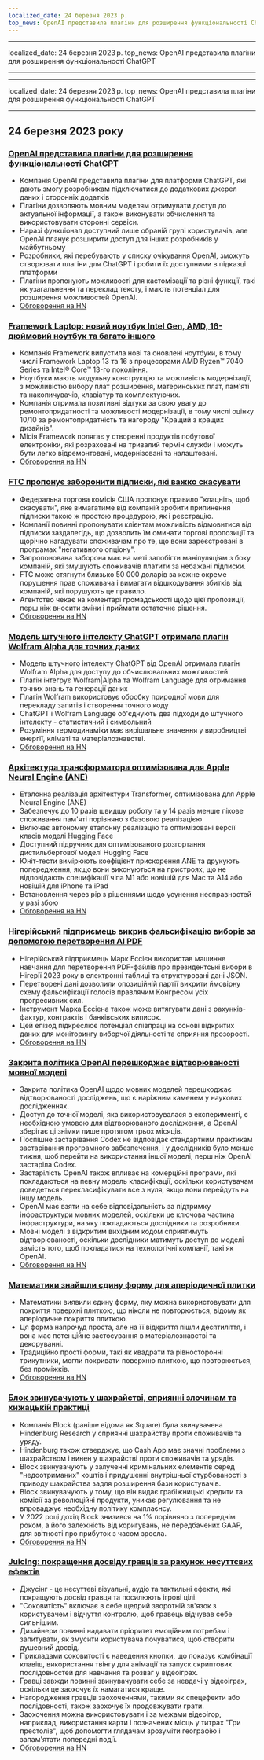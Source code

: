 ```yaml
---
localized_date: 24 березня 2023 р.
top_news: OpenAI представила плагіни для розширення функціональності ChatGPT
---
```


---

localized_date: 24 березня 2023 р.
top_news: OpenAI представила плагіни для розширення функціональності ChatGPT

---

---

localized_date: 24 березня 2023 р.
top_news: OpenAI представила плагіни для розширення функціональності ChatGPT

---



<CallToAction />

<Steps>

## 24 березня 2023 року

### [OpenAI представила плагіни для розширення функціональності ChatGPT](https://openai.com/blog/chatgpt-plugins)

- Компанія OpenAI представила плагіни для платформи ChatGPT, які дають змогу розробникам підключатися до додаткових джерел даних і сторонніх додатків
- Плагіни дозволяють мовним моделям отримувати доступ до актуальної інформації, а також виконувати обчислення та використовувати сторонні сервіси.
- Наразі функціонал доступний лише обраній групі користувачів, але OpenAI планує розширити доступ для інших розробників у майбутньому
- Розробники, які перебувають у списку очікування OpenAI, зможуть створювати плагіни для ChatGPT і робити їх доступними в підказці платформи
- Плагіни пропонують можливості для кастомізації та різні функції, такі як узагальнення та переклад тексту, і мають потенціал для розширення можливостей OpenAI.
- [Обговорення на HN](http://news.ycombinator.com/item?id=35277677)

### [Framework Laptop: новий ноутбук Intel Gen, AMD, 16-дюймовий ноутбук та багато іншого](https://frame.work/)

- Компанія Framework випустила нові та оновлені ноутбуки, в тому числі Framework Laptop 13 та 16 з процесорами AMD Ryzen™ 7040 Series та Intel® Core™ 13-го покоління.
- Ноутбуки мають модульну конструкцію та можливість модернізації, з можливістю вибору плат розширення, материнських плат, пам'яті та накопичувачів, клавіатур та комплектуючих.
- Компанія отримала позитивні відгуки за свою увагу до ремонтопридатності та можливості модернізації, в тому числі оцінку 10/10 за ремонтопридатність та нагороду "Кращий з кращих дизайнів".
- Місія Framework полягає у створенні продуктів побутової електроніки, які розраховані на тривалий термін служби і можуть бути легко відремонтовані, модернізовані та налаштовані.
- [Обговорення на HN](http://news.ycombinator.com/item?id=35277660)

### [FTC пропонує заборонити підписки, які важко скасувати](https://www.theverge.com/2023/3/23/23652373/ftc-click-to-cancel-subscription-service-dark-patterns-ban)

- Федеральна торгова комісія США пропонує правило "клацніть, щоб скасувати", яке вимагатиме від компаній зробити припинення підписки такою ж простою процедурою, як і реєстрацію.
- Компанії повинні пропонувати клієнтам можливість відмовитися від підписки заздалегідь, що дозволить їм оминати торгові пропозиції та щорічно нагадувати споживачам про те, що вони зареєстровані в програмах "негативного опціону".
- Запропонована заборона має на меті запобігти маніпуляціям з боку компаній, які змушують споживачів платити за небажані підписки.
- FTC може стягнути близько 50 000 доларів за кожне окреме порушення прав споживача і вимагати відшкодування збитків від компаній, які порушують це правило.
- Агентство чекає на коментарі громадськості щодо цієї пропозиції, перш ніж вносити зміни і приймати остаточне рішення.
- [Обговорення на HN](http://news.ycombinator.com/item?id=35274519)

### [Модель штучного інтелекту ChatGPT отримала плагін Wolfram Alpha для точних даних](https://writings.stephenwolfram.com/2023/03/chatgpt-gets-its-wolfram-superpowers/)

- Модель штучного інтелекту ChatGPT від OpenAI отримала плагін Wolfram Alpha для доступу до обчислювальних можливостей
- Плагін інтегрує Wolfram|Alpha та Wolfram Language для отримання точних знань та генерації даних
- Плагін Wolfram використовує обробку природної мови для перекладу запитів і створення точного коду
- ChatGPT і Wolfram Language об'єднують два підходи до штучного інтелекту - статистичний і символьний
- Розуміння термодинаміки має вирішальне значення у виробництві енергії, кліматі та матеріалознавстві.
- [Обговорення на HN](http://news.ycombinator.com/item?id=35277925)

### [Архітектура трансформатора оптимізована для Apple Neural Engine (ANE)](https://github.com/apple/ml-ane-transformers)

- Еталонна реалізація архітектури Transformer, оптимізована для Apple Neural Engine (ANE)
- Забезпечує до 10 разів швидшу роботу та у 14 разів менше пікове споживання пам'яті порівняно з базовою реалізацією
- Включає автономну еталонну реалізацію та оптимізовані версії класів моделі Hugging Face
- Доступний підручник для оптимізованого розгортання дистильбертової моделі Hugging Face
- Юніт-тести вимірюють коефіцієнт прискорення ANE та друкують попередження, якщо вони виконуються на пристроях, що не відповідають специфікації чіпа M1 або новішій для Mac та A14 або новішій для iPhone та iPad
- Встановлення через pip з рішеннями щодо усунення несправностей у разі збою
- [Обговорення на HN](http://news.ycombinator.com/item?id=35282325)

### [Нігерійський підприємець викрив фальсифікацію виборів за допомогою перетворення AI PDF](https://markessien.com/posts/drama_of_transcription/)

- Нігерійський підприємець Марк Ессієн використав машинне навчання для перетворення PDF-файлів про президентські вибори в Нігерії 2023 року в електронні таблиці та структуровані дані JSON.
- Перетворені дані дозволили опозиційній партії викрити ймовірну схему фальсифікації голосів правлячим Конгресом усіх прогресивних сил.
- Інструмент Марка Ессіена також може витягувати дані з рахунків-фактур, контрактів і банківських виписок.
- Цей епізод підкреслює потенціал співпраці на основі відкритих даних для моніторингу виборчої діяльності та сприяння прозорості.
- [Обговорення на HN](http://news.ycombinator.com/item?id=35272227)

### [Закрита політика OpenAI перешкоджає відтворюваності мовної моделі](https://aisnakeoil.substack.com/p/openais-policies-hinder-reproducible)

- Закрита політика OpenAI щодо мовних моделей перешкоджає відтворюваності досліджень, що є наріжним каменем у наукових дослідженнях.
- Доступ до точної моделі, яка використовувалася в експерименті, є необхідною умовою для відтворюваного дослідження, а OpenAI зберігає ці знімки лише протягом трьох місяців.
- Поспішне застарівання Codex не відповідає стандартним практикам застарівання програмного забезпечення, і у дослідників було менше тижня, щоб перейти на використання іншої моделі, перш ніж OpenAI застаріла Codex.
- Застарілість OpenAI також впливає на комерційні програми, які покладаються на певну модель класифікації, оскільки користувачам доведеться перекласифікувати все з нуля, якщо вони перейдуть на іншу модель.
- OpenAI має взяти на себе відповідальність за підтримку інфраструктури мовних моделей, оскільки це ключова частина інфраструктури, на яку покладаються дослідники та розробники.
- Мовні моделі з відкритим вихідним кодом сприятимуть відтворюваності, оскільки дослідники матимуть доступ до моделі замість того, щоб покладатися на технологічні компанії, такі як OpenAI.
- [Обговорення на HN](http://news.ycombinator.com/item?id=35269304)

### [Математики знайшли єдину форму для аперіодичної плитки](https://www.newscientist.com/article/2365363-mathematicians-discover-shape-that-can-tile-a-wall-and-never-repeat/)

- Математики виявили єдину форму, яку можна використовувати для покриття поверхні плиткою, що ніколи не повторюється, відому як аперіодичне покриття плиткою.
- Ця форма напрочуд проста, але на її відкриття пішли десятиліття, і вона має потенційне застосування в матеріалознавстві та декоруванні.
- Традиційно прості форми, такі як квадрати та рівносторонні трикутники, могли покривати поверхню плиткою, що повторюється, без проміжків.
- [Обговорення на HN](http://news.ycombinator.com/item?id=35273707)

### [Блок звинувачують у шахрайстві, сприянні злочинам та хижацькій практиці](https://hindenburgresearch.com/block/)

- Компанія Block (раніше відома як Square) була звинувачена Hindenburg Research у сприянні шахрайству проти споживачів та уряду.
- Hindenburg також стверджує, що Cash App має значні проблеми з шахрайством і винен у шахрайстві проти споживачів та урядів.
- Block звинувачують у залученні кримінальних елементів серед "недоотриманих" коштів і придушенні внутрішньої стурбованості з приводу шахрайства задля розширення бази користувачів.
- Block звинувачують у тому, що він видає грабіжницькі кредити та комісії за революційні продукти, уникає регулювання та не впроваджує необхідну політику комплаєнсу.
- У 2022 році дохід Block знизився на 1% порівняно з попереднім роком, а його залежність від коригувань, не передбачених GAAP, для звітності про прибуток з часом зросла.
- [Обговорення на HN](http://news.ycombinator.com/item?id=35273782)

### [Juicing: покращення досвіду гравців за рахунок несуттєвих ефектів](https://garden.bradwoods.io/notes/design/juice)

- Джусінг - це несуттєві візуальні, аудіо та тактильні ефекти, які покращують досвід гравця та посилюють ігрові цілі.
- "Соковитість" включає в себе щедрий зворотній зв'язок з користувачем і відчуття контролю, щоб гравець відчував себе сильнішим.
- Дизайнери повинні надавати пріоритет емоційним потребам і запитувати, як змусити користувача почуватися, щоб створити душевний досвід.
- Прикладами соковитості є наведення кнопки, що показує комбінації клавіш, використання твінгу для анімації та запуск скриптових послідовностей для навчання та розваг у відеоіграх.
- Гравці завжди повинні звинувачувати себе за невдачі у відеоіграх, оскільки це заохочує їх намагатися краще.
- Нагородження гравців заохоченнями, такими як спецефекти або послідовності, також заохочує їх продовжувати грати.
- Заохочення можна використовувати і за межами відеоігор, наприклад, використання карти і позначених місць у титрах "Гри престолів", щоб допомогти глядачам зрозуміти географію і запам'ятати попередні події.
- [Обговорення на HN](http://news.ycombinator.com/item?id=35273139)

</Steps>
